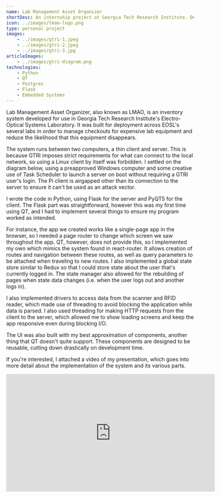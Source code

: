 ```yaml
---
name: Lab Management Asset Organizer
shortDesc: An internship project at Georgia Tech Research Institute. Developed to assist in organizing tools and equipment in lab spaces.
icon: ../images/lmao-logo.png
type: personal project
images: 
    - ../images/gtri-1.jpeg
    - ../images/gtri-2.jpeg
    - ../images/gtri-3.jpg
articleImages:
    - ../images/gtri-diagram.png
technologies:
    - Python
    - QT
    - Postgres
    - Flask
    - Embedded Systems
---
```


Lab Management Asset Organizer, also known as LMAO, is an inventory system developed for use in Georgia Tech Research Institute's Electro-Optical Systems Laboratory.
It was built for deployment across EOSL's several labs in order to manage checkouts for expensive lab equipment and reduce the likelihood that this equipment disappears. 

The system runs between two computers, a thin client and server. This is because GTRI imposes strict requirements for what can connect to the local network, so using
a Linux client by itself was forbidden. I settled on the diagram below, using a preapproved Windows computer and some creative use of Task Scheduler to launch a server on
boot without requiring a GTRI user's login. The Pi client is airgapped other than its connection to the server to ensure it can't be used as an attack vector.
<BlogImage src={props.articleImages[0]} caption="A diagram of my system" />

I wrote the code in Python, using Flask for the server and PyQT5 for the client. The Flask part was straightforward, however this was my first time using QT, and I had to implement several things to ensure my program worked
as intended. 

For instance, the app we created works like a single-page app in the browser, so I needed a page router to change which screen we saw throughout the app. QT, however, does not provide this, so I implemented my own which
mimics the system found in react-router. It allows creation of routes and navigation between these routes, as well as query parameters to be attached when traveling to new routes. I also implemented a global state store similar to Redux
so that I could store state about the user that's currently logged in. The state manager also allowed for the rebuilding of pages when state data changes (i.e. when the user logs out and another logs in).

I also implemented drivers to access data from the scanner and RFID reader, which made use of threading to avoid blocking the application while data is parsed. I also used threading for making HTTP requests from the client to the server, 
which allowed me to show loading screens and keep the app responsive even during blocking I/O.

The UI was also built with my best approximation of components, another thing that QT doesn't quite support. These components are designed to be reusable, cutting down drastically on development time.

If you're interested, I attached a video of my presentation, which goes into more detail about the implementation of the system and its various parts.
<iframe class="mx-auto" style={{maxWidth: '93vw'}} width="560" height="315" src="https://www.youtube.com/embed/Ci4NStILNjk" title="YouTube video player" frameborder="0" allow="accelerometer; autoplay; clipboard-write; encrypted-media; gyroscope; picture-in-picture" allowfullscreen></iframe>
